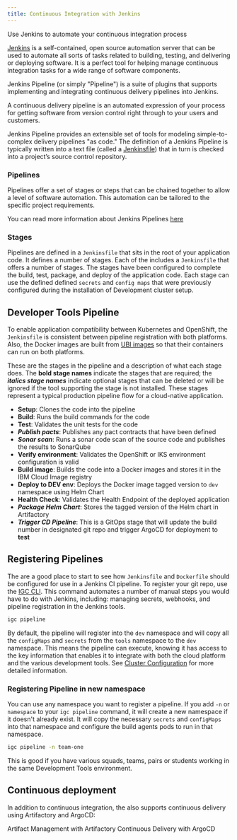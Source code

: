 ```yaml
---
title: Continuous Integration with Jenkins
---
```



<PageDescription>

Use Jenkins to automate your continuous integration process

</PageDescription>

[Jenkins](https://jenkins.io/) is a self-contained, open source automation server that can be used to automate all sorts of tasks related to building, testing, and delivering or deploying software.
It is a perfect tool for helping manage continuous integration tasks for a wide range of software components.

Jenkins Pipeline (or simply "Pipeline") is a suite of plugins that supports implementing and integrating continuous delivery pipelines into Jenkins.

A continuous delivery pipeline is an automated expression of your process for getting software from version control right through to your users and customers.

Jenkins Pipeline provides an extensible set of tools for modeling simple-to-complex delivery pipelines "as code." The definition of a Jenkins Pipeline is typically written into a text file (called a [Jenkinsfile](https://jenkins.io/doc/pipeline/tour/hello-world/)) that in turn is checked into a project’s source control repository.

### Pipelines

Pipelines offer a set of stages or steps that can be chained together to allow a level of software
automation. This automation can be tailored to the specific project requirements.

You can read more information about Jenkins Pipelines [here](https://jenkins.io/doc/book/pipeline/)

### Stages

Pipelines are defined in a `Jenkinsfile` that sits in the root of your application code. It defines a number of stages. Each of the [<Globals name="templates" />](/starterkits) includes a `Jenkinsfile` that offers a number of stages. The stages have been configured to complete the build, test, package, and deploy of the application code. Each stage can use the defined defined `secrets` and `config maps` that were previously configured during the installation of Development cluster setup.

## Developer Tools Pipeline

To enable application compatibility between Kubernetes and OpenShift, the `Jenkinsfile` is consistent between pipeline registration with
both platforms. Also, the Docker images are built from
[UBI images](https://www.redhat.com/en/blog/introducing-red-hat-universal-base-image)
so that their containers can run on both platforms.

These are the stages in the pipeline and a description of what each stage does. The **bold stage names** indicate
the stages that are required; the ***italics stage names*** indicate optional stages that can be deleted or will be ignored if the tool
supporting the stage is not installed. These stages represent a typical production pipeline flow for a cloud-native application.
- **Setup**: Clones the code into the pipeline
- **Build**: Runs the build commands for the code
- **Test**:	Validates the unit tests for the code
- ***Publish pacts***:	Publishes any pact contracts that have been defined
- ***Sonar scan***: Runs a sonar code scan of the source code and publishes the results to SonarQube
- **Verify environment**: Validates the OpenShift or IKS environment configuration is valid
- **Build image**: Builds the code into a Docker images and stores it in the IBM Cloud Image registry
- **Deploy to DEV env**:	Deploys the Docker image tagged version to `dev` namespace using Helm Chart
- **Health Check**: Validates the Health Endpoint of the deployed application
- ***Package Helm Chart***: Stores the tagged version of the Helm chart in Artifactory
- ***Trigger CD Pipeline***: This is a GitOps stage that will update the build number in designated git repo and trigger ArgoCD for deployment to **test**

## Registering Pipelines

The [<Globals name="templates" />](/starterkits) are a good place to start to see how `Jenkinsfile` and `Dockerfile` should be configured for use in a Jenkins CI pipeline. To register your git repo, use the [IGC CLI](/getting-started/cli). This command automates a number of manual steps you would have to do with Jenkins, including: managing secrets, webhooks, and pipeline registration in the Jenkins tools.

```bash
igc pipeline
```

By default, the pipeline will register into the `dev` namespace and will copy all the `configMaps` and `secrets` from the `tools` namespace to the `dev` namespace. This means the pipeline can execute, knowing it has access to the key information that enables it to integrate with both the cloud platform and the various development tools. See [Cluster Configuration](/guides/cluster-configuration) for more detailed information.

### Registering Pipeline in new namespace

You can use any namespace you want to register a pipeline. If you add `-n` or `namespace` to your `igc pipeline` command, it will create a new namespace if it doesn't already exist. It will copy the necessary `secrets` and `configMaps` into that namespace and configure the build agents pods to run in that namespace.

```bash
igc pipeline -n team-one
```

This is good if you have various squads, teams, pairs or students working in the same Development Tools environment.

## Continuous deployment

In addition to continuous integration, the <Globals name="env" /> also supports continuous delivery
using Artifactory and ArgoCD:

<AnchorLinks small>
  <AnchorLink to="../../guides/artifactory">Artifact Management with Artifactory</AnchorLink>
  <AnchorLink to="../../guides/argocd">Continuous Delivery with ArgoCD</AnchorLink>
</AnchorLinks>
